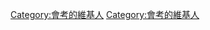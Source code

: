 {{Userbox
  |border-c=black
  |border-s=1
  |id=會考
  |id-c=white
  |id-fc=black
  |id-s=
  |info-c=#aaaaaa
  |info-fc=black
  |info-s=10
  |info=這個用戶已考了'''{{{次數}}}次'''[[香港中學會考]]，最好的一次成績為'''{{{成績}}}分'''：'''{{{A}}}A{{{B}}}B{{{C}}}C'''。
}}
<includeonly>[[Category:會考的維基人]]</includeonly><noinclude>
[[Category:會考的維基人]]
</noinclude>